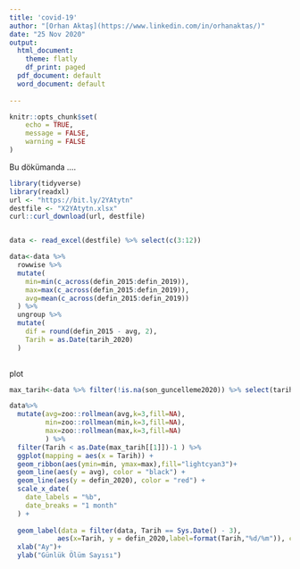 ```yaml
---
title: 'covid-19'
author: "[Orhan Aktaş](https://www.linkedin.com/in/orhanaktas/)"
date: "25 Nov 2020"
output:
  html_document:
    theme: flatly
    df_print: paged
  pdf_document: default
  word_document: default
   
---
```



```r
knitr::opts_chunk$set(
	echo = TRUE,
	message = FALSE,
	warning = FALSE
)
```
Bu dökümanda ....


```r
library(tidyverse)
library(readxl)
url <- "https://bit.ly/2YAtytn"
destfile <- "X2YAtytn.xlsx"
curl::curl_download(url, destfile)


data <- read_excel(destfile) %>% select(c(3:12))

data<-data %>%
  rowwise %>% 
  mutate(
    min=min(c_across(defin_2015:defin_2019)),
    max=max(c_across(defin_2015:defin_2019)),
    avg=mean(c_across(defin_2015:defin_2019))
  ) %>% 
  ungroup %>% 
  mutate(
    dif = round(defin_2015 - avg, 2),
    Tarih = as.Date(tarih_2020)
  )
  
```


plot
```r

max_tarih<-data %>% filter(!is.na(son_guncelleme2020)) %>% select(tarih_2020) %>% summarise(max=max(tarih_2020)) 

data%>%
  mutate(avg=zoo::rollmean(avg,k=3,fill=NA),
         min=zoo::rollmean(min,k=3,fill=NA),
         max=zoo::rollmean(max,k=3,fill=NA)
         ) %>% 
  filter(Tarih < as.Date(max_tarih[[1]])-1 ) %>%
  ggplot(mapping = aes(x = Tarih)) +
  geom_ribbon(aes(ymin=min, ymax=max),fill="lightcyan3")+ 
  geom_line(aes(y = avg), color = "black") +
  geom_line(aes(y = defin_2020), color = "red") +
  scale_x_date(
    date_labels = "%b",
    date_breaks = "1 month"
  ) +
  
  geom_label(data = filter(data, Tarih == Sys.Date() - 3), 
            aes(x=Tarih, y = defin_2020,label=format(Tarih,"%d/%m")), color = "black")+
  xlab("Ay")+
  ylab("Günlük Ölüm Sayısı")
```

